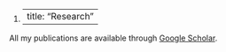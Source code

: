 1.  <div>

    ---
    title: "Research"
    ---

    </div>

All my publications are available through [Google Scholar](https://scholar.google.fr/citations?user=TOQMW10AAAAJ&hl=fr).
